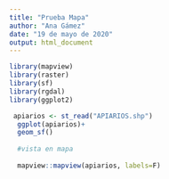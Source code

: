 ```yaml
---
title: "Prueba Mapa"
author: "Ana Gámez"
date: "19 de mayo de 2020"
output: html_document
---
```


```r

library(mapview)
library(raster)
library(sf)
library(rgdal)
library(ggplot2)
```

```r
 apiarios <- st_read("APIARIOS.shp")
  ggplot(apiarios)+
  geom_sf()
  
  #vista en mapa
  
  mapview::mapview(apiarios, labels=F)
```

